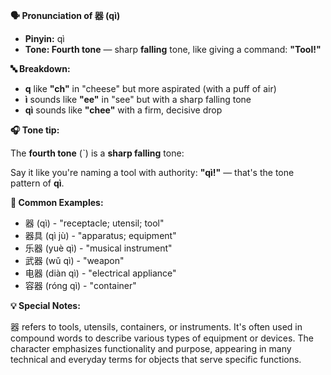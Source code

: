 **🗣️ Pronunciation of 器 (qì)**

- **Pinyin:** qì
- **Tone: Fourth tone** — sharp **falling** tone, like giving a command: **"Tool!"**

**🔤 Breakdown:**

- **q** like **"ch"** in "cheese" but more aspirated (with a puff of air)
- **ì** sounds like **"ee"** in "see" but with a sharp falling tone
- **qì** sounds like **"chee"** with a firm, decisive drop

**🎧 Tone tip:**

The **fourth tone** (ˋ) is a **sharp falling** tone:

Say it like you're naming a tool with authority: **"qì!"** — that's the tone pattern of **qì**.

**📝 Common Examples:**

- 器 (qì) - "receptacle; utensil; tool"
- 器具 (qì jù) - "apparatus; equipment"
- 乐器 (yuè qì) - "musical instrument"
- 武器 (wǔ qì) - "weapon"
- 电器 (diàn qì) - "electrical appliance"
- 容器 (róng qì) - "container"

**💡 Special Notes:**

器 refers to tools, utensils, containers, or instruments. It's often used in compound words to
describe various types of equipment or devices. The character emphasizes functionality and purpose,
appearing in many technical and everyday terms for objects that serve specific functions.
